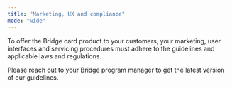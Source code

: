 ```yaml
---
title: "Marketing, UX and compliance"
mode: "wide"
---
```


To offer the Bridge card product to your customers, your marketing, user interfaces and servicing procedures must adhere to the guidelines and applicable laws and regulations.

Please reach out to your Bridge program manager to get the latest version of our guidelines.
